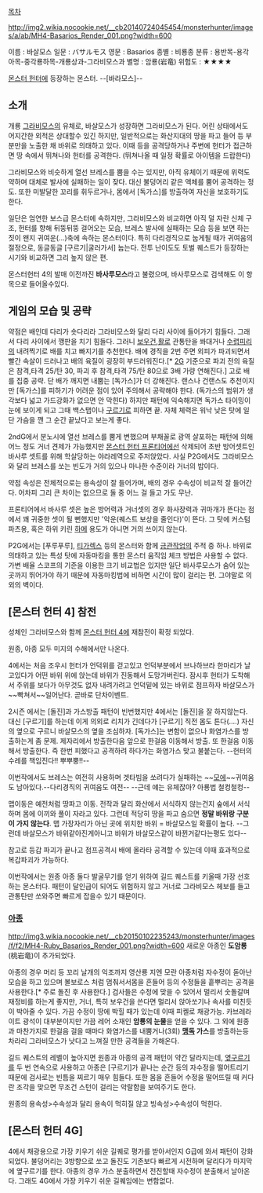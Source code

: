 [[목차]]

http://img2.wikia.nocookie.net/__cb20140724045454/monsterhunter/images/a/ab/MH4-Basarios_Render_001.png?width=600

이름 : 바살모스
일문 : バサルモス
영문 : Basarios
종별 : 비룡종
분류 : 용반목-용각아목-중각룡하목-개룡상과-그라비모스과
별명 : 암룡(岩竜)
위험도 : ★★★★

[[몬스터 헌터]]에 등장하는 몬스터. --[바라모스]--

== 소개 ==
개룡 [[그라비모스]]의 유체로, 바살모스가 성장하면 그라비모스가 된다. 어린 상태에서도 어지간한 외적은 상대할수 있긴 하지만, 일반적으로는 화산지대의 땅을 파고 들어 등 부분만을 노출한 채 바위로 의태하고 있다. 이때 등을 공격당하거나 주변에 헌터가 접근하면 땅 속에서 뛰쳐나와 헌터를 공격한다. (뛰쳐나올 때 일정 확률로 아이템을 드랍한다)

그라비모스와 비슷하게 열선 브레스를 뿜을 수는 있지만, 아직 유체이기 때문에 위력도 약하며 대체로 발사에 실패하는 일이 잦다. 대신 불덩어리 같은 액체를 뿜어 공격하는 정도. 또한 미발달한 꼬리를 휘두르거나, 몸에서 [독가스]를 방출하여 자신을 보호하기도 한다. 

일단은 엄연한 보스급 몬스터에 속하지만, 그라비모스와 비교하면 아직 덜 자란 신체 구조, 헌터를 향해 뒤뚱뒤뚱 걸어오는 모습, 브레스 발사에 실패하는 모습 등을 보면 하는 짓이 왠지 귀여운(...)축에 속하는 몬스터이다. 특히 다리경직으로 눕게될 때가 귀여움의 절정으로, 동글동글 [구르기|굴러가서] 눕는다. 전투 난이도도 토벌 퀘스트가 등장하는 시기와 비교하면 그리 높지 않은 편.

몬스터헌터 4의 발매 이전까진 '''바사루모스'''라고 불렸으며, 바사루모스로 검색해도 이 항목으로 들어올수있다.

== 게임의 모습 및 공략 ==
약점은 배인데 다리가 숏다리라 그라비모스와 달리 다리 사이에 들어가기 힘들다. 그래서 다리 사이에서 깽판을 치기 힘들다. 그러니 [[보우건]],[[활]]로 관통탄을 쏴대거나 [[수렵피리]]의 내려찍기로 배를 치고 빠지기를 추천한다. 배에 경직을 2번 주면 외피가 파괴되면서 빨간 속살이 드러나고 배의 육질이 굉장히 부드러워진다.[* [[몬스터 헌터 포터블 세컨드G|2G]] 기준으로 파괴 전의 육질은 참격,타격 25/탄 30, 파괴 후 참격,타격 75/탄 80으로 3배 가량 연해진다.] 고로 배를 집중 공략. 단 배가 깨지면 내뿜는 [독가스]가 더 강해진다. 랜스나 건랜스도 추천이지만 [독가스]를 피하기가 어려운 점이 있어 주의해서 공략해야 한다. (독가스의 범위가 생각보다 넓고 가드강화가 없으면 안 막힌다) 하지만 패턴에 익숙해지면 독가스 타이밍이 눈에 보이게 되고 그때 백스탭이나 [[구르기]]로 피하면 끝. 자체 체력은 워낙 낮은 탓에 일단 가슴을 깬 그 순간 끝났다고 보는게 좋다.

2ndG에서 분노시에 열선 브레스를 뿜게 변했으며 부채꼴로 광역 살포하는 패턴에 의해 어느 정도 거너 견제가 가능했지만 [[몬스터 헌터 프론티어]]에선 삭제되어 초반 방어셋트인 바사루 셋트를 위해 학살당하는 야라레역으로 주저앉았다. 사실 P2G에서도 그라비모스와 달리 브레스를 쏘는 빈도가 거의 있으나 마나한 수준이라 거너의 밥이다.

약점 속성은 전체적으로는 용속성이 잘 들어가며, 배의 경우 수속성이 비교적 잘 들어간다. 어차피 그리 큰 차이는 없으므로 둘 중 어느 걸 들고 가도 무난.

프론티어에서 바사루 셋은 높은 방어력과 거너셋의 경우 화사장력과 귀마개가 뜬다는 점에서 꽤 귀중한 셋이 될 뻔했지만 '악운(퀘스트 보상을 줄인다)'이 뜬다. 그 탓에 커스텀 파츠용, 혹은 하위 키린 [[하메]] 용도가 아니면 거의 쓰이지 않는다.

P2G에서는 [푸루푸루], [[티가렉스]] 등의 몬스터와 함께 [[금관작업]]의 주적 중 하나. 바위로 의태하고 있는 특성 탓에 자동마킹을 통한 몬스터 움직임 체크 방법은 사용할 수 없다. 가변 배율 스코프의 기준을 이용한 크기 비교법은 있지만 일단 바사루모스가 숨어 있는 곳까지 뛰어가야 하기 때문에 자동마킹법에 비하면 시간이 많이 걸리는 편. 그야말로 의외의 벽이다.

== [몬스터 헌터 4] 참전 ==
성체인 그라비모스와 함께 [[몬스터 헌터 4]]에 재참전이 확정 되었다.

원종, 아종 모두 미지의 수해에서만 나온다.

4에서는 처음 조우시 헌터가 언덕위를 걷고있고 언덕부분에서 브나하브라 한마리가 날고있다가 어떤 바위 위에 앉는데 바위가 진동해서 도망가버린다. 잠시후 헌터가 도착해서 주위를 보다가 아무것도 없자 내려가려고 언덕밑에 있는 바위로 점프하자 바살모스가 ~~빡쳐서~~일어난다. 곧바로 단차이벤트.

2시즌 에서는 [돌진]과 가스방출 패턴이 빈번했지만 4에서는 [돌진]을 잘 하지않는다. 대신 [구르기]를 하는데 이게 의외로 리치가 긴데다가 [구르기] 직전 몸도 튼다(....) 자신의 옆으로 구르니 바살모스의 옆을 조심하자. [독가스]는 변함이 없으나 화염가스를 방출하는게 좀 문제. 제자리에서 방출한다음 앞으로 한걸음 이동해서 방출. 또 한걸음 이동해서 방출한다. 즉 한번 피했다고 공격하려 하다가는 화염가스 맞고 불붙는다. --헌터의 수레를 책임진다!! 뿌뿌뿡!!--

이번작에서도 브레스는 여전히 사용하며 겟타빔을 쏘려다가 실패하는 ~~[[모에]]~~귀여움도 남아있다.--다리경직의 귀여움도 여전-- --근데 얘는 유체잖아? 아룡법 철컹철컹--

맵이동은 예전처럼 땅파고 이동. 전작과 달리 화산에서 서식하지 않는건지 숲에서 서식하며 몸에 이끼와 풀이 자라고 있다. 그런데 적당히 땅을 파고 숨으면 '''정말 바위랑 구분이 가지 않는다'''. 맵 가장자리가 아닌 곳에 위치한 바위 = 바살모스일 확률이 높다. --그런데 바살모스가 바위같아진게아니고 바위가 바살모스같이 바뀐거같다는평도 있다--

참고로 등갑 파괴가 끝나고 점프공격시 배에 올라타 공격할 수 있는데 이때 효과적으로 복갑파괴가 가능하다.

이번작에서는 원종 아종 둘다 발굴무기를 얻기 위하여 길드 퀘스트를 키울때 가장 선호 하는 몬스터다. 패턴이 달인급이 되어도 위험하지 않고 거너로 그라비모스 헤보를 들고 관통탄만 쏘와주면 빠르게 잡을수 있기 때문이다.

=== [[아종]] ===
http://img3.wikia.nocookie.net/__cb20150102235243/monsterhunter/images/f/f2/MH4-Ruby_Basarios_Render_001.png?width=600
새로운 아종인 '''도암룡'''(桃岩竜)이 추가되었다.

아종의 경우 머리 등 꼬리 날개의 익조까지 영산룡 지엔 모란 아종처럼 자수정이 돋아난 모습을 하고 있으며 볼보로스 처럼 멈춰서서몸을 흔들어 등의 수정들을 흩뿌리는 공격을 사용한다.[* 주로 돌진 후 사용한다.] 검사들은 수정에 맞을 수 있어서 멀리서 숫돌갈며 재정비를 하는게 좋지만, 거너, 특히 보우건을 쓴다면 멀리서 앉아쏘기나 속사를 미친듯이 박아줄 수 있다. 가끔 수정이 땅에 박힐 때가 있는데 이때 피켈로 채광가능. 카브레라이트 광석이 대부분이지만 가끔 레어 소재인 '''암룡의 눈물'''을 얻을 수 있다. 그 외에 원종과 마찬가지로 한걸음 걸을 때마다 화염가스를 내뿜거나(3회) '''[[맹독]] 가스'''를 방출하는등 차라리 그라비모스가 낫다고 느껴질 만한 공격들을 가해온다.

길드 퀘스트의 레벨이 높아지면 원종과 아종의 공격 패턴이 약간 달라지는데, [[옆구르기]]를 두 번 연속으로 사용하고 아종은 [구르기]가 끝나는 순간 등의 자수정을 떨어트리기 때문에 검사로는 빈틈을 찌르기 매우 힘들다. 또한 몸을 흔들어 수정을 떨어뜨릴 때 커다란 조각을 맞으면 무조건 스턴이 걸리는 악랄함을 보여주기도 한다. 

원종의 용속성>수속성과 달리 용속이 먹히질 않고 빙속성>수속성이 먹힌다.

== [몬스터 헌터 4G] ==
4에서 채광용으로 가장 키우기 쉬운 길퀘로 평가를 받아서인지 G급에 와서 패턴이 강화되었다. 불덩어리는 3방향으로 쏘고 돌진도 기존보다 빠르게 시전하며 달리다가 마지막에 옆구르기를 한다. 아종의 경우 가스 분출하면서 전진할때 자수정이 분출해서 날아온다. 그래도 4G에서 가장 키우기 쉬운 길퀘임에는 변함없다.
